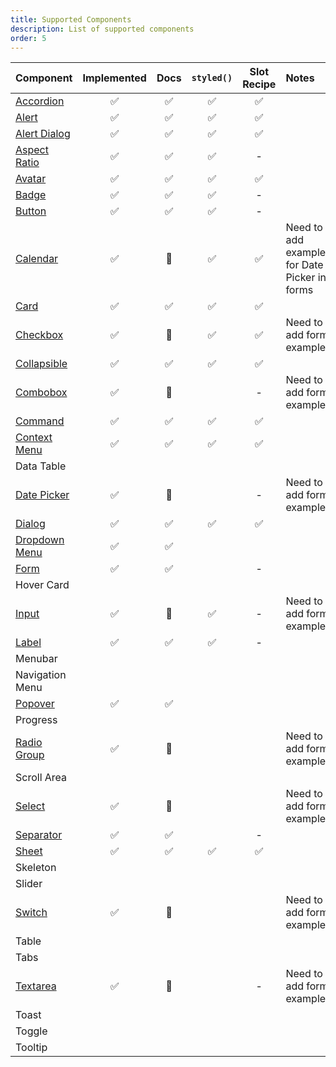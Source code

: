 ```yaml
---
title: Supported Components
description: List of supported components
order: 5
---
```


| Component                                       | Implemented | Docs | `styled()` | Slot Recipe | Notes                                         |
| ----------------------------------------------- | :---------: | :--: | :--------: | :---------: | :-------------------------------------------- |
| [Accordion](/docs/components/accordion)         |     ✅      |  ✅  |     ✅     |     ✅      |                                               |
| [Alert](/docs/components/alert)                 |     ✅      |  ✅  |     ✅     |     ✅      |                                               |
| [Alert Dialog](/docs/components/alert-dialog)   |     ✅      |  ✅  |     ✅     |     ✅      |                                               |
| [Aspect Ratio](/docs/components/aspect-ratio)   |     ✅      |  ✅  |     ✅     |      -      |                                               |
| [Avatar](/docs/components/avatar)               |     ✅      |  ✅  |     ✅     |     ✅      |                                               |
| [Badge](/docs/components/badge)                 |     ✅      |  ✅  |     ✅     |      -      |                                               |
| [Button](/docs/components/button)               |     ✅      |  ✅  |     ✅     |      -      |                                               |
| [Calendar](/docs/components/calendar)           |     ✅      |  🚧  |     ✅     |     ✅      | Need to add examples for Date Picker in forms |
| [Card](/docs/components/card)                   |     ✅      |  ✅  |     ✅     |     ✅      |                                               |
| [Checkbox](/docs/components/checkbox)           |     ✅      |  🚧  |     ✅     |     ✅      | Need to add form example                      |
| [Collapsible](/docs/components/collapsible)     |     ✅      |  ✅  |     ✅     |     ✅      |                                               |
| [Combobox](/docs/components/combobox)           |     ✅      |  🚧  |            |      -      | Need to add form example                      |
| [Command](/docs/components/command)             |     ✅      |  ✅  |     ✅     |     ✅      |                                               |
| [Context Menu](/docs/components/context-menu)   |     ✅      |  ✅  |     ✅     |     ✅      |                                               |
| Data Table                                      |             |      |            |             |                                               |
| [Date Picker](/docs/components/date-picker)     |     ✅      |  🚧  |            |      -      | Need to add form example                      |
| [Dialog](/docs/components/dialog)               |     ✅      |  ✅  |     ✅     |     ✅      |                                               |
| [Dropdown Menu](/docs/components/dropdown-menu) |     ✅      |  ✅  |            |             |                                               |
| [Form](/docs/components/form)                   |     ✅      |  ✅  |            |      -      |                                               |
| Hover Card                                      |             |      |            |             |                                               |
| [Input](/docs/components/input)                 |     ✅      |  🚧  |     ✅     |      -      | Need to add form example                      |
| [Label](/docs/components/label)                 |     ✅      |  ✅  |     ✅     |      -      |                                               |
| Menubar                                         |             |      |            |             |                                               |
| Navigation Menu                                 |             |      |            |             |                                               |
| [Popover](/docs/components/popover)             |     ✅      |  ✅  |            |             |                                               |
| Progress                                        |             |      |            |             |                                               |
| [Radio Group](/docs/components/radio-group)     |     ✅      |  🚧  |            |             | Need to add form example                      |
| Scroll Area                                     |             |      |            |             |                                               |
| [Select](/docs/components/select)               |     ✅      |  🚧  |            |             | Need to add form example                      |
| [Separator](/docs/components/separator)         |     ✅      |  ✅  |            |      -      |                                               |
| [Sheet](/docs/components/sheet)                 |     ✅      |  ✅  |     ✅     |     ✅      |
| Skeleton                                        |             |      |            |             |                                               |
| Slider                                          |             |      |            |             |                                               |
| [Switch](/docs/components/switch)               |     ✅      |  🚧  |            |             | Need to add form example                      |
| Table                                           |             |      |            |             |                                               |
| Tabs                                            |             |      |            |             |                                               |
| [Textarea](/docs/components/textarea)           |     ✅      |  🚧  |            |      -      | Need to add form example                      |
| Toast                                           |             |      |            |             |                                               |
| Toggle                                          |             |      |            |             |                                               |
| Tooltip                                         |             |      |            |             |                                               |
